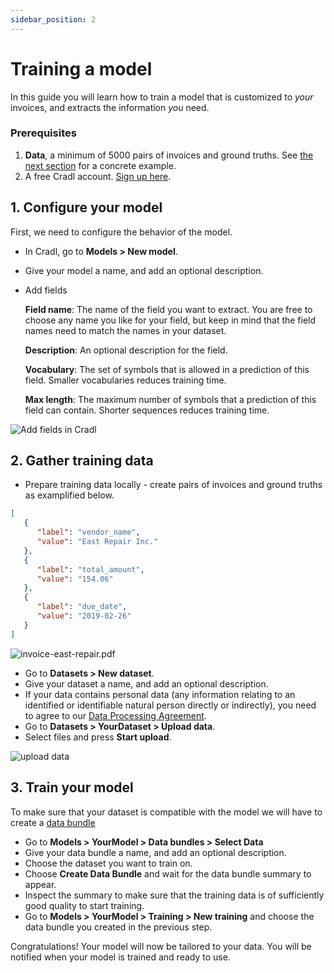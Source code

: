 ```yaml
---
sidebar_position: 2
---
```



# Training a model
In this guide you will learn how to train a model that is customized to *your* invoices, and extracts the information *you* need.

### Prerequisites
1. **Data**, a minimum of 5000 pairs of invoices and ground truths. See [the next section](#2.-gather-training-data) for a concrete example.
2. A free Cradl account. [Sign up here](https://cradl.ai).

## 1. Configure your model
First, we need to configure the behavior of the model.
 - In Cradl, go to **Models > New model**.
 - Give your model a name, and add an optional description.
 - Add fields

   **Field name**: The name of the field you want to extract. You are free to choose any name you like for your field, but keep in mind that the field names need to match the names in your dataset.

   **Description**: An optional description for the field.

   **Vocabulary**: The set of symbols that is allowed in a prediction of this field. Smaller vocabularies reduces training time.

   **Max length**: The maximum number of symbols that a prediction of this field can contain. Shorter sequences reduces training time.

![Add fields in Cradl](/img/use-cases/fields.png)

## 2. Gather training data
- Prepare training data locally - create pairs of invoices and ground truths as examplified below.


<Tabs>
<TabItem value="ground-truth" label="invoice-east-repair.json - Ground Truth" default>

```json
[
   {
      "label": "vendor_name",
      "value": "East Repair Inc."
   },
   {
      "label": "total_amount",
      "value": "154.06"
   },
   {
      "label": "due_date",
      "value": "2019-02-26"
   }
]
```

</TabItem>
<TabItem value="document" label="invoice-east-repair.pdf - Invoice">

![invoice-east-repair.pdf](/img/use-cases/invoice-sample-01.png)

</TabItem>
</Tabs>

- Go to **Datasets > New dataset**.
- Give your dataset a name, and add an optional description.
- If your data contains personal data (any information relating to an identified or identifiable natural person directly or indirectly), you need to agree to our [Data Processing Agreement](../administration/legal.md).
- Go to **Datasets > YourDataset > Upload data**.
- Select files and press **Start upload**.

![upload data](/img/upload-data-app/upload-documents-cradl-1.png)

## 3. Train your model
To make sure that your dataset is compatible with the model we will have to create a [data bundle](../concepts/training-data.mdx)

- Go to **Models > YourModel > Data bundles > Select Data**
- Give your data bundle a name, and add an optional description.
- Choose the dataset you want to train on.
- Choose **Create Data Bundle** and wait for the data bundle summary to appear.
- Inspect the summary to make sure that the training data is of sufficiently good quality to start training.
- Go to **Models > YourModel > Training > New training** and choose the data bundle you created in the previous step.

Congratulations! Your model will now be tailored to your data.
You will be notified when your model is trained and ready to use.
